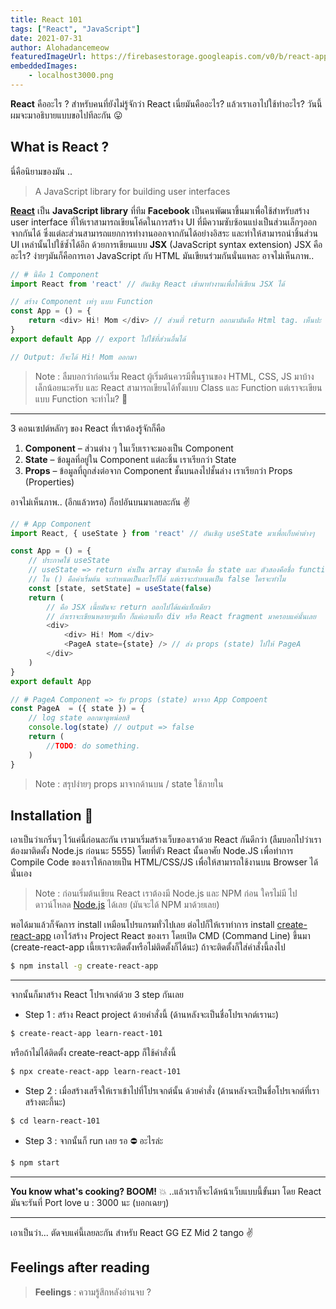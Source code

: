 ```yaml
---
title: React 101
tags: ["React", "JavaScript"]
date: 2021-07-31
author: Alohadancemeow
featuredImageUrl: https://firebasestorage.googleapis.com/v0/b/react-app-c5b35.appspot.com/o/react-logo.jpg?alt=media&token=bb93d900-5832-4ccf-bda9-6fe206a62262
embeddedImages:
    - localhost3000.png
---
```


<!-- For reaction box -->


**React** คืออะไร ? สำหรับคนที่ยังไม่รู้จักว่า React เนี่ยมันคืออะไร? แล้วเราเอาไปใช้ทำอะไร? วันนี้ผมจะมาอธิบายแบบขอไปทีละกัน 😛

## What is React ?

นี่คือนิยามของมัน ..
> A JavaScript library for building user interfaces

[**React**](https://reactjs.org/) เป็น **JavaScript library** ที่ทีม **Facebook** เป็นคนพัฒนาขึ้นมาเพื่อใช้สำหรับสร้าง user interface ที่ให้เราสามารถเขียนโค้ดในการสร้าง UI ที่มีความซับซ้อนแบ่งเป็นส่วนเล็กๆออกจากกันได้ 
ซึ่งแต่ละส่วนสามารถแยกการทำงานออกจากกันได้อย่างอิสระ และทำให้สามารถนำชิ้นส่วน UI เหล่านั้นไปใช้ซ้ำได้อีก 
ด้วยการเขียนแบบ **JSX** (JavaScript syntax extension) JSX คืออะไร? ง่ายๆมันก็คือการเอา JavaScript กับ HTML มันเขียนร่วมกันนั่นแหละ
อาจไม่เห็นภาพ..

```javascript
// # นี้คือ 1 Component
import React from 'react' // อันเชิญ React เข้ามาทำงานเพื่อให้เขียน JSX ได้

// สร้าง Component เท่ๆ แบบ Function
const App = () = {
    return <div> Hi! Mom </div> // ส่วนที่ return ออกมามันคือ Html tag. เห็นปะ
}
export default App // export ไปใช้ที่ส่วนอื่นได้

// Output: ก็จะได้ Hi! Mom ออกมา
```

> Note : ลืมบอกว่าก่อนเริ่ม React ผู้เริ่มต้นควรมีพื้นฐานของ HTML, CSS, JS มาบ้างเล็กน้อยนะครับ 
> และ React สามารถเขียนได้ทั้งแบบ Class และ Function แต่เราจะเขียนแบบ Function จะทำไม? 🤪

---

<Heading as="h3" variant="styles.h3">3 คอนเซปต์หลักๆ ของ React ที่เราต้องรู้จักก็คือ</Heading>

1. **Component** – ส่วนต่าง ๆ ในเว็บเราจะมองเป็น Component
2. **State** – ข้อมูลที่อยู่ใน Component แต่ละชิ้น เราเรียกว่า State
3. **Props** – ข้อมูลที่ถูกส่งต่อจาก Component ชั้นบนลงไปชั้นล่าง เราเรียกว่า Props (Properties)

อาจไม่เห็นภาพ.. (อีกแล้วหรอ) ก็อปอันบนมาเลยละกัน ✌️

```javascript
// # App Component
import React, { useState } from 'react' // อันเชิญ useState มาเพื่อเก็บค่าต่างๆ

const App = () = {
    // ประกาศใช้ useState 
    // useState => return ค่าเป็น array ตัวแรกคือ ชื่อ state และ ตัวสองคือชื่อ function
    // ใน () คือค่าเริ่มต้น จะกำหนดเป็นอะไรก็ได้ แต่เราจะกำหนดเป็น false ใครจะทำไม
    const [state, setState] = useState(false)
    return (
        // คือ JSX เนี้ยมันจะ return ออกไปได้แค่แท็กเดียว 
        // ถ้าเราจะเขียนหลายๆแท็ก ก็แค่เอาแท็ก div หรือ React fragment มาครอบแค่นั้นเลย
        <div>
            <div> Hi! Mom </div>
            <PageA state={state} /> // ส่ง props (state) ไปให้ PageA
        </div>
    ) 
}
export default App

// # PageA Component => รับ props (state) มาจาก App Compoent
const PageA  = ({ state }) = {
    // log state ออกมาดูหน่อยสิ
    console.log(state) // output => false
    return (
        //TODO: do something.
    )
}
```
> Note : สรุปง่ายๆ props มาจากด้านบน / state ใช้ภายใน

<Divider />

## Installation 🚀

เอาเป็นว่าเกริ่นๆ ไว้แค่นี้ก่อนละกัน เรามาเริ่มสร้างเว็บของเราด้วย React กันดีกว่า (ลืมบอกไปว่าเราต้องมาติดตั้ง Node.js ก่อนนะ 5555)
โดยที่ตัว React นั้นอาศัย Node.JS เพื่อทำการ Compile Code ของเราให้กลายเป็น HTML/CSS/JS เพื่อให้สามารถใช้งานบน Browser ได้นั่นเอง

> Note : ก่อนเริ่มต้นเขียน React เราต้องมี Node.js และ NPM ก่อน ใครไม่มี ไปดาวน์โหลด [Node.js](https://nodejs.org/en/) ได้เลย (มันจะได้ NPM มาด้วยเลย)

พอได้มาแล้วก็จัดการ install เหมือนโปรแกรมทั่วไปเลย ต่อไปก็ให้เราทำการ install [create-react-app](https://create-react-app.dev/) เอาไว้สร้าง Project React ของเรา โดยเปิด CMD (Command Line) ขึ้นมา 
(create-react-app เนี้ยเราจะติดตั้งหรือไม่ติดตั้งก็ได้นะ) ถ้าจะติดตั้งก็ใส่คำสั่งนี้ลงไป

```bash
$ npm install -g create-react-app
```
---

จากนั้นก็มาสร้าง React โปรเจกต์ด้วย 3 step กันเลย
- Step 1 : สร้าง React project ด้วยคำสั่งนี้ (ด้านหลังจะเป็นชื่อโปรเจกต์เรานะ)

```bash
$ create-react-app learn-react-101
```

หรือถ้าไม่ได้ติดตั้ง create-react-app ก็ใช้คำสั่งนี้

```bash
$ npx create-react-app learn-react-101
```
- Step 2 : เมื่อสร้างเสร็จให้เราเข้าไปที่โปรเจกต์นั้น ด้วยคำสั่ง (ด้านหลังจะเป็นชื่อโปรเจกต์ที่เราสร้างตะกี้นะ)

```bash
$ cd learn-react-101
```
- Step 3 : จากนั้นก็ run เลย รอ ⛔ อะไรล่ะ

```bash
$ npm start
```
---

**You know what's cooking? BOOM!** 💥 ..แล้วเราก็จะได้หน้าเว็บแบบนี้ขั้นมา โดย React มันจะรันที่ Port love u : 3000 นะ (บอกเฉยๆ)

<GatsbyImage image={props.embedded.image1} />

---

เอาเป็นว่า... ตัดจบแค่นี้เลยละกัน สำหรับ React GG EZ Mid 2 tango ✌️

<Divider />
<Divider />

## Feelings after reading

> **Feelings** : ความรู้สึกหลังอ่านจบ ?

<Box>
  <RecationBox />
</Box>
<Divider />

